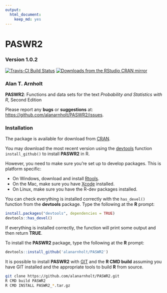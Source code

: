 ```yaml
---
output: 
  html_document: 
    keep_md: yes
---
```

PASWR2
========

### Version 1.0.2

[![Travis-CI Build Status](https://travis-ci.org/alanarnholt/PASWR2.svg?branch=master)](https://travis-ci.org/alanarnholt/PASWR2)
[![Downloads from the RStudio CRAN mirror](http://cranlogs.r-pkg.org/badges/PASWR2)](http://cran.rstudio.com/package=PASWR2)

### Alan T. Arnholt

**PASWR2**: Functions and data sets for the text *Probability and Statistics with R*, Second Edition

Please report any **bugs** or **suggestions** at:
<https://github.com/alanarnholt/PASWR2/issues>.

### Installation

The package is available for download from
[CRAN](http://cran.r-project.org/web/packages/PASWR2/).

You may download the most recent version using the [devtools](http://github.com/hdaley/devtools) function `install_github()` to install **PASWR2** in R.

However, you need to make sure you're set up to develop packages. This is platform specific:

* On Windows, download and install [Rtools](http://http://cran.r-project.org/bin/windows/Rtools/).
* On the Mac, make sure you have [Xcode](https://developer.apple.com/xcode/) installed.
* On Linux, make sure you have the R-dev packages installed.

You can check everything is installed correctly with the `has_devel()` function from the **devtools** package. Type the following at 
the **R** prompt:

```r
install.packages("devtools", dependencies = TRUE)    
devtools::has_devel()
```

If everything is installed correctly, the function will print some output and then return **TRUE**.

To install the **PASWR2** package, type the following at the **R** prompt:

```r
devtools::install_github('alanarnholt/PASWR2')
```
    
It is possible to install **PASWR2** with [GIT](http://git-scm.com/) and the **R CMD build** assuming you have GIT installed and the appropriate tools to build **R** from source.

```bash
git clone https://github.com/alanarnholt/PASWR2.git
R CMD build PASWR2
R CMD INSTALL PASWR2_*.tar.gz
```

